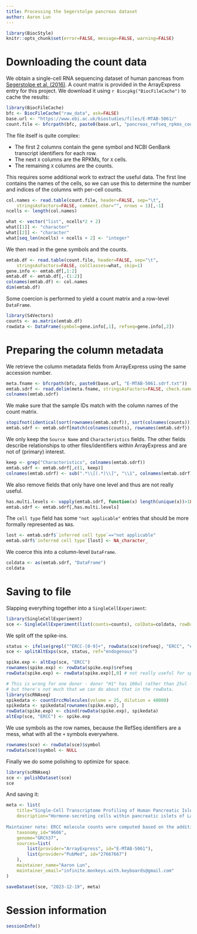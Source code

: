 ```yaml
---
title: Processing the Segerstolpe pancreas dataset
author: Aaron Lun
---
```


```r
library(BiocStyle)
knitr::opts_chunk$set(error=FALSE, message=FALSE, warning=FALSE)
```

# Downloading the count data

We obtain a single-cell RNA sequencing dataset of human pancreas from [Segerstolpe et al. (2016)](https://doi.org/10.1016/j.cmet.2016.08.020).
A count matrix is provided in the ArrayExpress entry for this project.
We download it using `r Biocpkg("BiocFileCache")` to cache the results:

```r
library(BiocFileCache)
bfc <- BiocFileCache("raw_data", ask=FALSE)    
base.url <- "https://www.ebi.ac.uk/biostudies/files/E-MTAB-5061/"
count.file <- bfcrpath(bfc, paste0(base.url, "pancreas_refseq_rpkms_counts_3514sc.txt"))
```

The file itself is quite complex:

- The first 2 columns contain the gene symbol and NCBI GenBank transcript identifiers for each row.
- The next `X` columns are the RPKMs, for `X` cells.
- The remaining `X` columns are the counts.

This requires some additional work to extract the useful data.
The first line contains the names of the cells, 
so we can use this to determine the number and indices of the columns with per-cell counts.

```r
col.names <- read.table(count.file, header=FALSE, sep="\t", 
    stringsAsFactors=FALSE, comment.char="", nrows = 1)[,-1]
ncells <- length(col.names)

what <- vector("list", ncells*2 + 2)
what[[1]] <- "character"
what[[2]] <- "character"
what[seq_len(ncells) + ncells + 2] <- "integer"
```

We then read in the gene symbols and the counts.

```r
emtab.df <- read.table(count.file, header=FALSE, sep="\t", 
    stringsAsFactors=FALSE, colClasses=what, skip=1)
gene.info <- emtab.df[,1:2]
emtab.df <- emtab.df[,-(1:2)]
colnames(emtab.df) <- col.names
dim(emtab.df)
```

Some coercion is performed to yield a count matrix and a row-level `DataFrame`. 

```r
library(S4Vectors)
counts <- as.matrix(emtab.df)
rowdata <- DataFrame(symbol=gene.info[,1], refseq=gene.info[,2])
```

# Preparing the column metadata

We retrieve the column metadata fields from ArrayExpress using the same accession number.

```r
meta.fname <- bfcrpath(bfc, paste0(base.url, "E-MTAB-5061.sdrf.txt"))
emtab.sdrf <- read.delim(meta.fname, stringsAsFactors=FALSE, check.names=FALSE, row.names=1)
colnames(emtab.sdrf)
```

We make sure that the sample IDs match with the column names of the count matrix.

```r
stopifnot(identical(sort(rownames(emtab.sdrf)), sort(colnames(counts))))
emtab.sdrf <- emtab.sdrf[match(colnames(counts), rownames(emtab.sdrf)),]
```

We only keep the `Source Name` and `Characteristics` fields.
The other fields describe relationships to other files/identifiers within ArrayExpress and are not of (primary) interest.

```r
keep <- grep("Characteristics", colnames(emtab.sdrf))
emtab.sdrf <- emtab.sdrf[,c(1, keep)]
colnames(emtab.sdrf) <- sub(".*\\[(.*)\\]", "\\1", colnames(emtab.sdrf))
```

We also remove fields that only have one level and thus are not really useful.

```r
has.multi.levels <- vapply(emtab.sdrf, function(x) length(unique(x))>1L, TRUE)
emtab.sdrf <- emtab.sdrf[,has.multi.levels]
```

The `cell type` field has some `"not applicable"` entries that should be more formally represented as `NA`s.

```r
lost <- emtab.sdrf$`inferred cell type`=="not applicable"
emtab.sdrf$`inferred cell type`[lost] <- NA_character_
```

We coerce this into a column-level `DataFrame`.

```r
coldata <- as(emtab.sdrf, "DataFrame")
coldata
```

# Saving to file

Slapping everything together into a `SingleCellExperiment`:

```r
library(SingleCellExperiment)
sce <- SingleCellExperiment(list(counts=counts), colData=coldata, rowData=rowdata)
```

We split off the spike-ins.

```r
status <- ifelse(grepl("^ERCC-[0-9]+", rowData(sce)$refseq), "ERCC", "endogenous")
sce <- splitAltExps(sce, status, ref="endogenous")

spike.exp <- altExp(sce, "ERCC")
rownames(spike.exp) <- rowData(spike.exp)$refseq
rowData(spike.exp) <- rowData(spike.exp)[,0] # not really useful for spike-ins.

# This is wrong for one donor - donor "H1" has 100ul rather than 25ul -
# but there's not much that we can do about that in the rowData.
library(scRNAseq)
spikedata <- countErccMolecules(volume = 25, dilution = 40000)
spikedata <- spikedata[rownames(spike.exp), ]
rowData(spike.exp) <- cbind(rowData(spike.exp), spikedata)
altExp(sce, "ERCC") <- spike.exp
```

We use symbols as the row names, because the RefSeq identifiers are a mess, what with all the `+` symbols everywhere.

```r
rownames(sce) <- rowData(sce)$symbol
rowData(sce)$symbol <- NULL
```

Finally we do some polishing to optimize for space.

```r
library(scRNAseq)
sce <- polishDataset(sce)
sce
```

And saving it:

```r
meta <- list(
    title="Single-Cell Transcriptome Profiling of Human Pancreatic Islets in Health and Type 2 Diabetes",
    description="Hormone-secreting cells within pancreatic islets of Langerhans play important roles in metabolic homeostasis and disease. However, their transcriptional characterization is still incomplete. Here, we sequenced the transcriptomes of thousands of human islet cells from healthy and type 2 diabetic donors. We could define specific genetic programs for each individual endocrine and exocrine cell type, even for rare δ, γ, ε, and stellate cells, and revealed subpopulations of α, β, and acinar cells. Intriguingly, δ cells expressed several important receptors, indicating an unrecognized importance of these cells in integrating paracrine and systemic metabolic signals. Genes previously associated with obesity or diabetes were found to correlate with BMI. Finally, comparing healthy and T2D transcriptomes in a cell-type resolved manner uncovered candidates for future functional studies. Altogether, our analyses demonstrate the utility of the generated single-cell gene expression resource.
    
Maintainer note: ERCC molecule counts were computed based on the addition of 25 uL of a 1:40000 dilution of ERCC mix 1.",
    taxonomy_id="9606",
    genome="GRCh37",
    sources=list(
        list(provider="ArrayExpress", id="E-MTAB-5061"),
        list(provider="PubMed", id="27667667")
    ),
    maintainer_name="Aaron Lun",
    maintainer_email="infinite.monkeys.with.keyboards@gmail.com"
)

saveDataset(sce, "2023-12-19", meta)
```

# Session information {-}

```r
sessionInfo()
```
